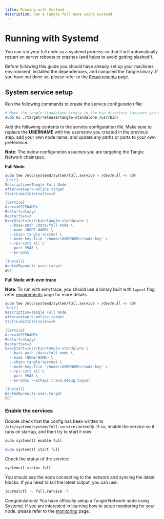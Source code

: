 ```yaml
---
title: Running with Systemd
description: Run a Tangle full node using systemd.
---
```


# Running with Systemd

You can run your full node as a systemd process so that it will automatically restart on server reboots
or crashes (and helps to avoid getting slashed!).

Before following this guide you should have already set up your machines environment, installed the dependencies, and
compiled the Tangle binary. If you have not done so, please refer to the [Requirements](https://docs.webb.tools/docs/ecosystem-roles/validator/requirements/) page.

## System service setup

Run the following commands to create the service configuration file:

```sh filename="mv" copy
# Move the tangle-standalone binary to the bin directory (assumes you are in repo root directory)
sudo mv ./target/release/tangle-standalone /usr/bin/
```

Add the following contents to the service configuration file. Make sure to replace the **USERNAME** with the username you created in the previous step, add your own node name, and update
any paths or ports to your own preference.

**Note:** The below configuration assumes you are targeting the Tangle Network chainspec.

**Full Node**

```sh filename="create service" copy
sudo tee /etc/systemd/system/full.service > /dev/null << EOF
[Unit]
Description=Tangle Full Node
After=network-online.target
StartLimitIntervalSec=0

[Service]
User=<USERNAME>
Restart=always
RestartSec=3
ExecStart=/usr/bin/tangle-standalone \
  --base-path /data/full-node \
  --name <NODE-NAME> \
  --chain tangle-testnet \
  --node-key-file "/home/<USERNAME>/node-key" \
  --rpc-cors all \
  --port 9946 \
  --no-mdns

[Install]
WantedBy=multi-user.target
EOF
```

**Full Node with evm trace**

**Note:** To run with evm trace, you should use a binary built with `txpool` flag, refer [requirements](../requirements.mdx) page for more details.

```sh filename="create servie evm trace" copy
sudo tee /etc/systemd/system/full.service > /dev/null << EOF
[Unit]
Description=Tangle Full Node
After=network-online.target
StartLimitIntervalSec=0

[Service]
User=<USERNAME>
Restart=always
RestartSec=3
ExecStart=/usr/bin/tangle-standalone \
  --base-path /data/full-node \
  --name <NODE-NAME> \
  --chain tangle-testnet \
  --node-key-file "/home/<USERNAME>/node-key" \
  --rpc-cors all \
  --port 9946 \
  --no-mdns --ethapi trace,debug,txpool

[Install]
WantedBy=multi-user.target
EOF
```

### Enable the services

Double check that the config has been written to `/etc/systemd/system/full.service` correctly.
If so, enable the service so it runs on startup, and then try to start it now:

```sh filename="enable service" copy
sudo systemctl enable full

sudo systemctl start full
```

Check the status of the service:

```sh filename="status" copy
systemctl status full
```

You should see the node connecting to the network and syncing the latest blocks.
If you need to tail the latest output, you can use:

```sh filename="logs" copy
journalctl -u full.service -f
```

Congratulations! You have officially setup a Tangle Network node using Systemd. If you are interested
in learning how to setup monitoring for your node, please refer to the [monitoring](../monitoring/quickstart.mdx) page.
